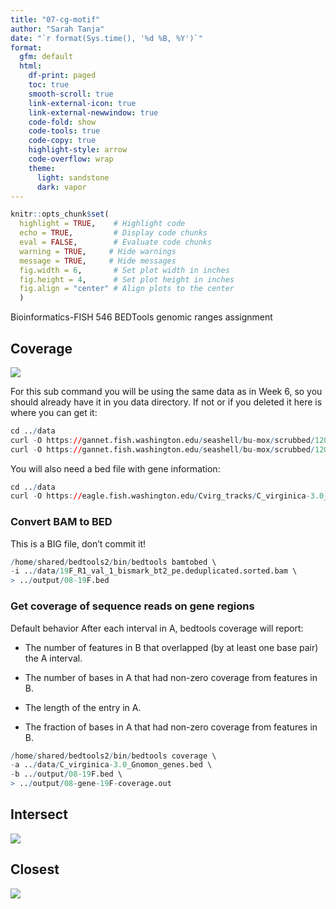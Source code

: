 ```yaml
---
title: "07-cg-motif"
author: "Sarah Tanja"
date: "`r format(Sys.time(), '%d %B, %Y')`"  
format:
  gfm: default
  html:
    df-print: paged
    toc: true
    smooth-scroll: true
    link-external-icon: true
    link-external-newwindow: true
    code-fold: show
    code-tools: true
    code-copy: true
    highlight-style: arrow
    code-overflow: wrap
    theme:
      light: sandstone
      dark: vapor
---
```


```r

knitr::opts_chunk$set(
  highlight = TRUE,    # Highlight code
  echo = TRUE,         # Display code chunks
  eval = FALSE,        # Evaluate code chunks
  warning = TRUE,     # Hide warnings
  message = TRUE,     # Hide messages
  fig.width = 6,       # Set plot width in inches
  fig.height = 4,      # Set plot height in inches
  fig.align = "center" # Align plots to the center
  )

```

Bioinformatics-FISH 546 BEDTools genomic ranges assignment

## Coverage

![](http://gannet.fish.washington.edu/seashell/snaps/Monosnap_coverage__bedtools_2.31.0_documentation_2023-05-14_07-59-15.png){fig-align="center"}

For this sub command you will be using the same data as in Week 6, so you should already have it in you data directory. If not or if you deleted it here is where you can get it:

```r
cd ../data 
curl -O https://gannet.fish.washington.edu/seashell/bu-mox/scrubbed/120321-cvBS/19F_R1_val_1_bismark_bt2_pe.deduplicated.sorted.bam 
curl -O https://gannet.fish.washington.edu/seashell/bu-mox/scrubbed/120321-cvBS/19F_R1_val_1_bismark_bt2_pe.deduplicated.sorted.bam.bai
```

You will also need a bed file with gene information:

```r
cd ../data 
curl -O https://eagle.fish.washington.edu/Cvirg_tracks/C_virginica-3.0_Gnomon_genes.bed
```

### Convert BAM to BED

::: callout-warning
This is a BIG file, don't commit it!
:::

```r

/home/shared/bedtools2/bin/bedtools bamtobed \ 
-i ../data/19F_R1_val_1_bismark_bt2_pe.deduplicated.sorted.bam \ 
> ../output/08-19F.bed

```

### Get coverage of sequence reads on gene regions

Default behavior After each interval in A, bedtools coverage will report:

-   The number of features in B that overlapped (by at least one base pair) the A interval.

-   The number of bases in A that had non-zero coverage from features in B.

-   The length of the entry in A.

-   The fraction of bases in A that had non-zero coverage from features in B.

```r
/home/shared/bedtools2/bin/bedtools coverage \
-a ../data/C_virginica-3.0_Gnomon_genes.bed \
-b ../output/08-19F.bed \
> ../output/08-gene-19F-coverage.out
```

## Intersect

![](http://gannet.fish.washington.edu/seashell/snaps/Monosnap_intersect__bedtools_2.31.0_documentation_2023-05-14_07-04-41.png){fig-align="center"}

## Closest

![](http://gannet.fish.washington.edu/seashell/snaps/Monosnap_closest__bedtools_2.31.0_documentation_2023-05-14_07-18-54.png){fig-align="center"}
